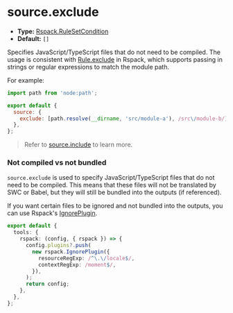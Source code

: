 # source.exclude

- **Type:** [Rspack.RuleSetCondition](https://rspack.dev/config/module#condition)
- **Default:** `[]`

Specifies JavaScript/TypeScript files that do not need to be compiled. The usage is consistent with [Rule.exclude](https://rspack.dev/config/module#ruleexclude) in Rspack, which supports passing in strings or regular expressions to match the module path.

For example:

```js
import path from 'node:path';

export default {
  source: {
    exclude: [path.resolve(__dirname, 'src/module-a'), /src\/module-b/],
  },
};
```

> Refer to [source.include](/config/source/include) to learn more.

### Not compiled vs not bundled

`source.exclude` is used to specify JavaScript/TypeScript files that do not need to be compiled. This means that these files will not be translated by SWC or Babel, but they will still be bundled into the outputs (if referenced).

If you want certain files to be ignored and not bundled into the outputs, you can use Rspack's [IgnorePlugin](https://rspack.dev/plugins/webpack/ignore-plugin).

```ts
export default {
  tools: {
    rspack: (config, { rspack }) => {
      config.plugins?.push(
        new rspack.IgnorePlugin({
          resourceRegExp: /^\.\/locale$/,
          contextRegExp: /moment$/,
        }),
      );
      return config;
    },
  },
};
```
